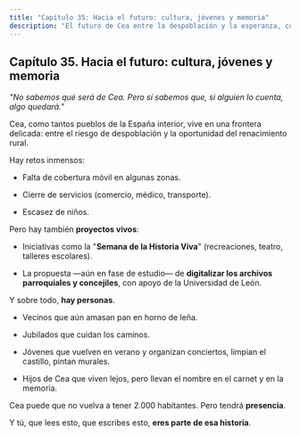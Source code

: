 ```yaml
---
title: "Capítulo 35: Hacia el futuro: cultura, jóvenes y memoria"
description: "El futuro de Cea entre la despoblación y la esperanza, con proyectos culturales y la preservación de su memoria histórica."
---
```


## **Capítulo 35. Hacia el futuro: cultura, jóvenes y memoria**

*"No sabemos qué será de Cea. Pero sí sabemos que, si alguien lo cuenta, algo quedará."*

Cea, como tantos pueblos de la España interior, vive en una frontera delicada: entre el riesgo de despoblación y la oportunidad del renacimiento rural.

Hay retos inmensos:

* Falta de cobertura móvil en algunas zonas.

* Cierre de servicios (comercio, médico, transporte).

* Escasez de niños.

Pero hay también **proyectos vivos**:

* Iniciativas como la "**Semana de la Historia Viva**" (recreaciones, teatro, talleres escolares).

* La propuesta —aún en fase de estudio— de **digitalizar los archivos parroquiales y concejiles**, con apoyo de la Universidad de León.

Y sobre todo, **hay personas**.

* Vecinos que aún amasan pan en horno de leña.

* Jubilados que cuidan los caminos.

* Jóvenes que vuelven en verano y organizan conciertos, limpian el castillo, pintan murales.

* Hijos de Cea que viven lejos, pero llevan el nombre en el carnet y en la memoria.

Cea puede que no vuelva a tener 2.000 habitantes. Pero tendrá **presencia**.

Y tú, que lees esto, que escribes esto, **eres parte de esa historia**.